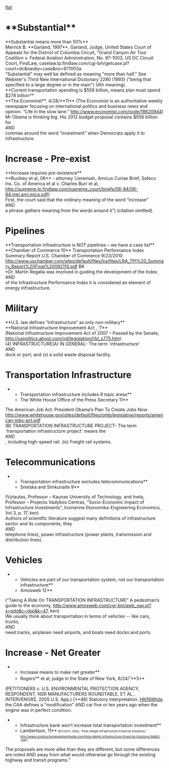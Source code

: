 <span style="display: block; text-align: left;">[[toc|flat]]

</span>
=<span style="text-align: left;">**Substantial**</span>= 
<span style="display: block; text-align: left;">**Substantial means more than 50%**</span><span style="display: block; text-align: left;">Merrick B. **Garland, 1997**, Garland, Judge, United States Court of Appeals for the District of Columbia Circuit, "Grand Canyon Air Tour Coalition v. Federal Aviation Administration, No. 97-1003, US DC Circuit Court, FindLaw, caselaw.lp.findlaw.com/cgi-bin/getcase.pl?court=dc&navby=case&no=971003a</span><span style="display: block; text-align: left;">"Substantial" may well be defined as meaning "more than half." See Webster's Third New International Dictionary 2280 (1993) ("being that specified to a large degree or in the main") (4th meaning).</span>
<span style="display: block; text-align: left;">**Current transportation spending is $556 billion, means plan must spend $278 billion**</span><span style="display: block; text-align: left;">**The Economist**, 4/28/**11** (The Economist is an authoritative weekly newspaper focusing on international politics and business news and opinion. “Life in the slow lane.” [[http://www.economist.com/node/18620944]])</span><span style="display: block; text-align: left;">Mr Obama is thinking big. His 2012 budget proposal contains $556 billion for</span><span style="display: block; text-align: left;">AND</span><span style="display: block; text-align: left;">commas around the word “investment” when Democrats apply it to infrastructure.</span>
=<span style="text-align: left;">Increase - Pre-exist</span>= 
<span style="display: block; text-align: left;">**Increase requires pre-existence**</span><span style="display: block; text-align: left;">**Buckley et al, 06** - attorney (Jeremiah, Amicus Curiae Brief, Safeco Ins. Co. of America et al v. Charles Burr et al, [[http://supreme.lp.findlaw.com/supreme_court/briefs/06-84/06-84.mer.ami.mica.pdf]])</span><span style="display: block; text-align: left;">First, the court said that the ordinary meaning of the word “increase”</span><span style="display: block; text-align: left;">AND</span><span style="display: block; text-align: left;">a phrase gathers meaning from the words around it”) (citation omitted).</span>
=<span style="text-align: left;">Pipelines</span>= 
<span style="display: block; text-align: left;">**Transportation infrastructure is NOT pipelines – we have a case list**</span><span style="display: block; text-align: left;">**Chamber of Commerce 10** Transportation Performance Index Summary Report U.S. Chamber of Commerce 9/23/2010 [[http://www.uschamber.com/sites/default/files/lra/files/LRA_TPI%20_Summary_Report%20Final%20092110.pdf]] BK</span><span style="display: block; text-align: left;">*Dr. Martin Regalia was involved in guiding the development of the Index.</span><span style="display: block; text-align: left;">AND</span><span style="display: block; text-align: left;">of the Infrastructure Performance Index it is considered an element of energy infrastructure.</span>
=<span style="text-align: left;">Military</span>= 
<span style="display: block; text-align: left;">**U.S. law defines “infrastructure” as only non-military**</span><span style="display: block; text-align: left;">**National Infrastructure Improvement Act , ‘7**</span><span style="display: block; text-align: left;">(National Infrastructure Improvement Act of 2007 – Passed by the Senate, [[http://uspolitics.about.com/od/legislation/l/bl_s775.htm]])</span><span style="display: block; text-align: left;">(4) INFRASTRUCTURE(A) IN GENERAL- The term `infrastructure'</span><span style="display: block; text-align: left;">AND</span><span style="display: block; text-align: left;">dock or port; and (x) a solid waste disposal facility.</span>
=<span style="text-align: left;">Transportation Infrastructure</span>= 
**Transportation infrastructure includes 9 topic areas**
**The White House Office of the Press Secretary 11**
<span style="display: block; text-align: left;">The American Job Act: President Obama’s Plan To Create Jobs Now [[http://www.whitehouse.gov/sites/default/files/omb/legislative/reports/american-jobs-act.pdf]]</span><span style="display: block; text-align: left;">(B) TRANSPORTATION INFRASTRUCTURE PROJECT- The term `transportation infrastructure project' means the</span><span style="display: block; text-align: left;">AND</span><span style="display: block; text-align: left;">, including high-speed rail. (ix) Freight rail systems.</span>
=<span style="text-align: left;">Telecommunications</span>= 
**Transportation infrastructure excludes telecommunications**
**Snieska and Simkunaite 9**
<span style="display: block; text-align: left;">(Vytautas, Professor – Kaunas University of Technology, and Ineta, Professor – Projectu Vadybos Centras, “Socio-Economic Impact of Infrastructure Investments”, Inzinerine Ekonomika-Engineering Economics, Vol 3, p. 17, ken)</span><span style="display: block; text-align: left;">Authors of scientific literature suggest many definitions of infrastructure sector and its components, they</span><span style="display: block; text-align: left;">AND</span><span style="display: block; text-align: left;">telephone lines), power infrastructure (power plants, transmission and distribution lines).</span>
=<span style="text-align: left;">Vehicles</span>= 
**Vehicles are part of our transportation system, not our transportation infrastructure**
**Amosweb 12**
<span style="display: block; text-align: left;">(“Taking A Ride On TRANSPORTATION INFRASTRUCTURE” A pedestrian’s guide to the economy, [[http://www.amosweb.com/cgi-bin/awb_nav.pl?s=pdg&c=dsp&k=47]], ken)</span><span style="display: block; text-align: left;">We usually think about transportation in terms of vehicles -- like cars, trucks,</span><span style="display: block; text-align: left;">AND</span><span style="display: block; text-align: left;">need tracks, airplanes need airports, and boats need docks and ports.</span><span style="display: block; text-align: left;">
</span>
=<span style="text-align: left;">Increase - Net Greater</span>= 
**Increase means to make net greater**
**Rogers** et al, judge in the State of New York, 6/24/<span style="font-size: 13pt;">’</span>**5**
(PETITIONERS v. U.S. ENVIRONMENTAL PROTECTION AGENCY, RESPONDENT, NSR MANUFACTURERS ROUNDTABLE, ET AL., INTERVENORS, 2005 U.S. App.)
[**48] Statutory Interpretation. [[http://www.lexis.com/research/retrieve?_m=1fe428155fdfc9074f3623f0dae9d78a&docnum=14&_fmtstr=FULL&_startdoc=1&wchp=dGLbVlz-zSkAW&_md5=0ebd338d6a7793de8561db53b915effd&focBudTerms=term%20increase&focBudSel=all#clscc16|HN16]]While the CAA defines a "modification"
AND
car five or ten years ago when the engine was in perfect condition.

**Infrastructure bank won’t increase total transportation investment**
**Lambertson, 11**<span style="font-size: 7pt;"> (9/7/2011, Giles, “Feds Weigh Infrastructure Financial Solutions,” </span><span style="font-size: 7pt;">[[http://www.constructionequipmentguide.com/Feds-Weigh-Infrastructure-Financial-Solutions/16865/]]</span><span style="font-size: 7pt;">, JMP)</span>
The proposals are more alike than they are different, but some differences are noted
AND
away from what would otherwise go through the existing highway and transit programs.”